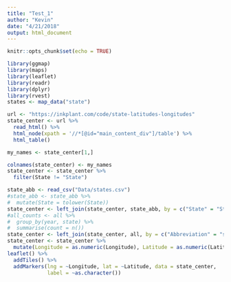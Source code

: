 ```yaml
---
title: "Test_1"
author: "Kevin"
date: "4/21/2018"
output: html_document
---
```


```r
knitr::opts_chunk$set(echo = TRUE)
```

```r
library(ggmap)
library(maps)
library(leaflet)
library(readr)
library(dplyr)
library(rvest)
states <- map_data("state")
```

```r
url <- "https://inkplant.com/code/state-latitudes-longitudes"
state_center <- url %>%
  read_html() %>%
  html_node(xpath = '//*[@id="main_content_div"]/table') %>%
  html_table()

my_names <- state_center[1,]

colnames(state_center) <- my_names
state_center <- state_center %>%
  filter(State != "State")
```

```r
state_abb <- read_csv("Data/states.csv")
#state_abb <- state_abb %>%
#  mutate(State = tolower(State))
state_center <- left_join(state_center, state_abb, by = c("State" = "State"))
#all_counts <- all %>%
#  group_by(year, state) %>%
#  summarise(count = n())
state_center <- left_join(state_center, all, by = c("Abbreviation" = "state"))
state_center <- state_center %>%
  mutate(Longitude = as.numeric(Longitude), Latitude = as.numeric(Latitude))
leaflet() %>%
  addTiles() %>%
  addMarkers(lng = ~Longitude, lat = ~Latitude, data = state_center,
             label = ~as.character())
```
